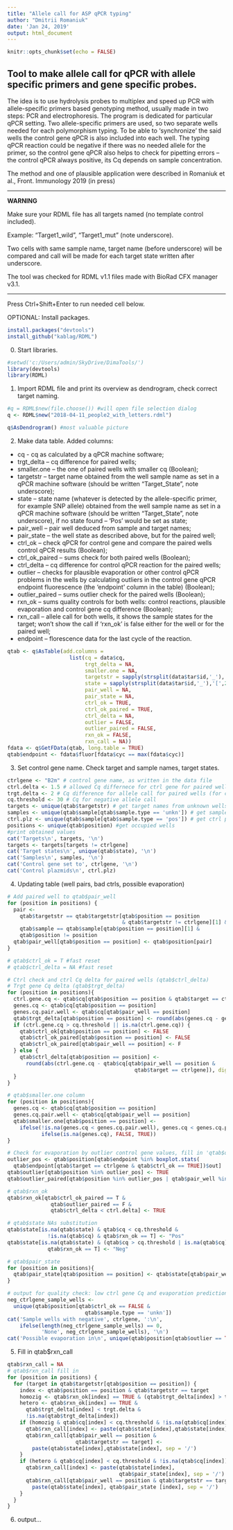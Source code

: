 ```yaml
---
title: "Allele call for ASP qPCR typing"
author: "Dmitrii Romaniuk"
date: 'Jan 24, 2019'
output: html_document
---
```


```r
knitr::opts_chunk$set(echo = FALSE)
```

## Tool to make allele call for qPCR with allele specific primers and gene specific probes.
The idea is to use hydrolysis probes to multiplex and speed up PCR with allele-specific primers based genotyping method, usually made in two steps: PCR and electrophoresis. The program is dedicated for particular qPCR setting. Two allele-specific primers are used, so two separate wells needed for each polymorphism typing. To be able to ‘synchronize’ the said wells the control gene qPCR is also included into each well. The typing qPCR reaction could be negative if there was no needed allele for the primer, so the control gene qPCR also helps to check for pipetting errors – the control qPCR always positive, its Cq depends on sample concentration.

The method and one of plausible application were described in Romaniuk et al., Front. Immunology 2019 (in press)

***
**WARNING**

Make sure your RDML file has all targets named (no template control included).

Example: "Target1_wild", "Target1_mut" (note underscore).

Two cells with same sample name, target name (before underscore) will be 
compared and call will be made for each target state written after underscore.
  
The tool was checked for RDML v1.1 files made with BioRad CFX manager v3.1.

***

Press Ctrl+Shift+Enter to run needed cell below.

OPTIONAL: Install packages.
```r
install.packages("devtools")
install_github("kablag/RDML")
```

0. Start libraries.
```r
#setwd('c:/Users/admin/SkyDrive/DimaTools/')
library(devtools)
library(RDML)
```

1. Import RDML file and print its overview as dendrogram, check correct target naming.
```r
#q = RDML$new(file.choose()) #will open file selection dialog 
q <- RDML$new("2018-04-11_people2_with_letters.rdml")
```
```r
q$AsDendrogram() #most valuable picture
```

2. Make data table.
Added columns:

* cq - cq as calculated by a qPCR machine software;
* trgt_delta – cq difference for paired wells;
* smaller.one – the one of paired wells with smaller cq (Boolean);
* targetstr – target name obtained from the well sample name as set in a qPCR machine software (should be written “Target_State”, note underscore);
* state – state name (whatever is detected by the allele-specific primer, for example SNP allele) obtained from the well sample name as set in a qPCR machine software (should be written “Target_State”, note underscore), if no state found – ‘Pos’ would be set as state;
* pair_well – pair well deduced from sample and target names;
* pair_state – the well state as described above, but for the paired well;
* ctrl_ok – check qPCR for control gene and compare the paired wells control qPCR results (Boolean);
* ctrl_ok_paired – sums check for both paired wells (Boolean);
* ctrl_delta – cq difference for control qPCR reaction for the paired wells;
* outlier – checks for plausible evaporation or other control qPCR problems in the wells by calculating outliers in the control gene qPCR endpoint fluorescence (the ‘endpoint’ column in the table) (Boolean);
* outlier_paired – sums outlier check for the paired wells (Boolean);
* rxn_ok – sums quality controls for both wells: control reactions, plausible evaporation and control gene cq difference (Boolean);
* rxn_call – allele call for both wells, it shows the sample states for the target; won’t show the call if ‘rxn_ok’ is false either for the well or for the paired well;
* endpoint – florescence data for the last cycle of the reaction.

```r
qtab <- q$AsTable(add.columns = 
                    list(cq = data$cq,
                         trgt_delta = NA,
                         smaller.one = NA,
                         targetstr = sapply(strsplit(data$tar$id,'_'),'[',1),
                         state = sapply(strsplit(data$tar$id,'_'),'[',2),
                         pair_well = NA,
                         pair_state = NA, 
                         ctrl_ok = TRUE,
                         ctrl_ok_paired = TRUE,
                         ctrl_delta = NA,
                         outlier = FALSE,
                         outlier_paired = FALSE,
                         rxn_ok = FALSE,
                         rxn_call = NA))
fdata <- q$GetFData(qtab, long.table = TRUE)
qtab$endpoint <- fdata$fluor[fdata$cyc == max(fdata$cyc)]
```

3. Set control gene name. Check target and sample names, target states.
```r
ctrlgene <- "B2m" # control gene name, as written in the data file
ctrl.delta <- 1.5 # allowed Cq differnece for ctrl gene for paired wells
trgt.delta <- 2 # Cq difference for allele call for paired wells (for close Cq values)
cq.threshold <- 30 # Cq for negative allele call
targets <- unique(qtab$targetstr) # get target names from unknown wells
samples <- unique(qtab$sample[qtab$sample.type == 'unkn']) # get sample names from unknown wells
ctrl.plz <- unique(qtab$sample[qtab$sample.type == 'pos']) # get ctrl plazmids names from wells marked as positive control
positions <- unique(qtab$position) #get occupied wells
#print obtained values
cat('Targets\n', targets, '\n')
targets <- targets[targets != ctrlgene]
cat('Target states\n', unique(qtab$state), '\n')
cat('Samples\n', samples, '\n')
cat('Control gene set to', ctrlgene, '\n')
cat('Control plazmids\n', ctrl.plz)
```

4. Updating table (well pairs, bad ctrls, possible evaporation)
```r
# Add paired well to qtab$pair_well 
for (position in positions) {
  pair <- 
    qtab$targetstr == qtab$targetstr[qtab$position == position 
                                     & qtab$targetstr != ctrlgene][1] &
    qtab$sample == qtab$sample[qtab$position == position][1] &
    qtab$position != position 
  qtab$pair_well[qtab$position == position] <- qtab$position[pair]
}

# qtab$ctrl_ok = T #fast reset
# qtab$ctrl_delta = NA #fast reset

# Ctrl check and ctrl Cq delta for paired wells (qtab$ctrl_delta) 
# Trgt gene Cq delta (qtab$trgt_delta)
for (position in positions){
  ctrl.gene.cq <- qtab$cq[qtab$position == position & qtab$target == ctrlgene]
  genes.cq <- qtab$cq[qtab$position == position]
  genes.cq.pair.well <- qtab$cq[qtab$pair_well == position]
  qtab$trgt_delta[qtab$position == position] <- round(abs(genes.cq - genes.cq.pair.well), digits = 3)
  if (ctrl.gene.cq > cq.threshold || is.na(ctrl.gene.cq)) {
    qtab$ctrl_ok[qtab$position == position] <- FALSE
    qtab$ctrl_ok_paired[qtab$position == position] <- FALSE
    qtab$ctrl_ok_paired[qtab$pair_well == position] <- F
  } else {
    qtab$ctrl_delta[qtab$position == position] <- 
      round(abs(ctrl.gene.cq - qtab$cq[qtab$pair_well == position &
                                         qtab$target == ctrlgene]), digits = 3)
  }
}

# qtab$smaller.one column
for (position in positions){
  genes.cq <- qtab$cq[qtab$position == position]
  genes.cq.pair.well <- qtab$cq[qtab$pair_well == position]
  qtab$smaller.one[qtab$position == position] <- 
    ifelse(!is.na(genes.cq < genes.cq.pair.well), genes.cq < genes.cq.pair.well,
           ifelse(is.na(genes.cq), FALSE, TRUE))
}

# Check for evaporation by outlier control gene values, fill in 'qtab$outlier' and 'qtab$outlier_paired' columns.
outlier_pos <- qtab$position[qtab$endpoint %in% boxplot.stats(
  qtab$endpoint[qtab$target == ctrlgene & qtab$ctrl_ok == TRUE])$out]
qtab$outlier[qtab$position %in% outlier_pos] <- TRUE
qtab$outlier_paired[qtab$position %in% outlier_pos | qtab$pair_well %in% outlier_pos] <- TRUE

# qtab$rxn_ok
qtab$rxn_ok[qtab$ctrl_ok_paired == T &
              qtab$outlier_paired == F &
              qtab$ctrl_delta < ctrl.delta] <- TRUE

# qtab$state NAs substitution
qtab$state[is.na(qtab$state) & qtab$cq < cq.threshold &
             !is.na(qtab$cq) & qtab$rxn_ok == T] <- "Pos"
qtab$state[is.na(qtab$state) & (qtab$cq > cq.threshold | is.na(qtab$cq)) &
             qtab$rxn_ok == T] <- "Neg"

# qtab$pair_state
for (position in positions){
  qtab$pair_state[qtab$position == position] <- qtab$state[qtab$pair_well == position]
}

# output for quality check: low ctrl gene Cq and evaporation prediction (based on endpoint fluorecence outliers for ctrl gene)
neg_ctrlgene_sample_wells <- 
  unique(qtab$position[qtab$ctrl_ok == FALSE &
                         qtab$sample.type == 'unkn'])
cat('Sample wells with negative', ctrlgene, ':\n',
    ifelse(length(neg_ctrlgene_sample_wells) == 0,
           'None', neg_ctrlgene_sample_wells), '\n')
cat('Possible evaporation in\n', unique(qtab$position[qtab$outlier == TRUE])) 
```

5. Fill in qtab$rxn_call
```r
qtab$rxn_call = NA
# qtab$rxn_call fill in
for (position in positions) {
  for (target in qtab$targetstr[qtab$position == position]) {
    index <- qtab$position == position & qtab$targetstr == target
    homozig <- qtab$rxn_ok[index] == TRUE & (qtab$trgt_delta[index] > trgt.delta | is.na(qtab$trgt_delta[index])) & qtab$smaller.one[index] == TRUE
    hetero <- qtab$rxn_ok[index] == TRUE &
      qtab$trgt_delta[index] < trgt.delta &
      !is.na(qtab$trgt_delta[index]) 
    if (homozig & qtab$cq[index] < cq.threshold & !is.na(qtab$cq[index])) {
      qtab$rxn_call[index] <- paste(qtab$state[index],qtab$state[index], sep = '/')
      qtab$rxn_call[qtab$pair_well == position &
                      qtab$targetstr == target] <-
        paste(qtab$state[index],qtab$state[index], sep = '/')
    }
    if (hetero & qtab$cq[index] < cq.threshold & !is.na(qtab$cq[index])) {
      qtab$rxn_call[index] <- paste(qtab$state[index],
                                    qtab$pair_state[index], sep = '/')
      qtab$rxn_call[qtab$pair_well == position & qtab$targetstr == target] <-
        paste(qtab$state[index], qtab$pair_state [index], sep = '/')
    }
  }
}
```

6. output...
